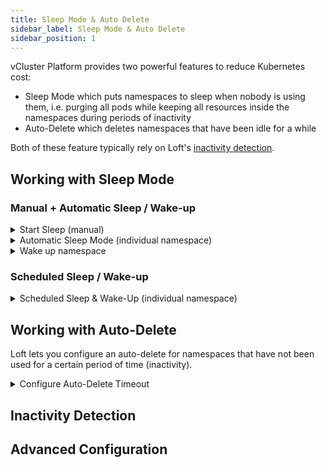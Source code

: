 ```yaml
---
title: Sleep Mode & Auto Delete
sidebar_label: Sleep Mode & Auto Delete
sidebar_position: 1
---
```





vCluster Platform provides two powerful features to reduce Kubernetes cost:
- Sleep Mode which puts namespaces to sleep when nobody is using them, i.e. purging all pods while keeping all resources inside the namespaces during periods of inactivity
- Auto-Delete which deletes namespaces that have been idle for a while

Both of these feature typically rely on Loft's [inactivity detection](#inactivity-detection).


## Working with Sleep Mode

<PartialWorkingWithSleepMode name="namespace" />

### Manual + Automatic Sleep / Wake-up

<details>
  <summary>Start Sleep (manual)</summary>
  <Tabs
    defaultValue="ui"
    values={[
      {label: 'UI', value: 'ui'},
      {label: 'CLI', value: 'cli'},
    ]}>
    <TabItem value="ui"><PartialSleepManualUI name="namespace" kind="NameSpace" /></TabItem>
    <TabItem value="cli"><PartialSleepManualCLI name="namespace"/></TabItem>
  </Tabs>

</details>

<details>
  <summary>Automatic Sleep Mode (individual namespace)</summary>
  <PartialSleepConfigureUI name="namespace"/>
</details>

<details>
  <summary>Wake up namespace</summary>
  <Tabs
    defaultValue="ui"
    values={[
      {label: 'UI', value: 'ui'},
      {label: 'CLI', value: 'cli'},
    ]}>
    <TabItem value="ui"><PartialSleepWakeUI name="namespace"/></TabItem>
    <TabItem value="cli"><PartialSleepWakeCLI name="namespace"/></TabItem>
  </Tabs>
</details>


### Scheduled Sleep / Wake-up

<details>
  <summary>Scheduled Sleep & Wake-Up (individual namespace)</summary>
  <PartialSleepScheduleUI name="namespace"/>
</details>


## Working with Auto-Delete
Loft lets you configure an auto-delete for namespaces that have not been used for a certain period of time (inactivity).

<details>
  <summary>Configure Auto-Delete Timeout</summary>
  <PartialAutoDeleteConfigureUI name="namespace"/>
</details>


## Inactivity Detection

<PartialActivityDetection name="namespace" />

## Advanced Configuration

<PartialAdvancedConfiguration name="namespace" />
